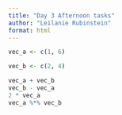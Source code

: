 ```yaml
---
title: "Day 3 Afternoon tasks"
author: "Leilanie Rubinstein"
format: html
---
```


```r
vec_a <- c(1, 6)

vec_b <- c(2, 4)

vec_a + vec_b
vec_b - vec_a
2 * vec_a
vec_a %*% vec_b
```

